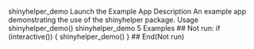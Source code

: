 shinyhelper_demo Launch the Example App
Description An example app demonstrating the use of the shinyhelper package.
Usage
shinyhelper_demo()
shinyhelper_demo 5
Examples
## Not run: if (interactive()) { shinyhelper_demo() }
## End(Not run)
